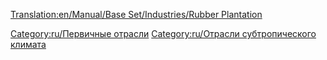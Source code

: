 [[Translation:en/Manual/Base Set/Industries/Rubber Plantation]]

{{ru/Промышленность| Изображение=en/Rubberplantation.png| имя=Плантация гевеи
| Климат=[[ru/Manual/Климат#Субтропический|Субтропический]]
| Принимает=ничего
| Производит=[[ru/Manual/Base Set/Cargos/Каучук|Каучук]]
}}

{{ru/Navbox Промышленность}}

[[Category:ru/Первичные отрасли]]
[[Category:ru/Отрасли субтропического климата]]